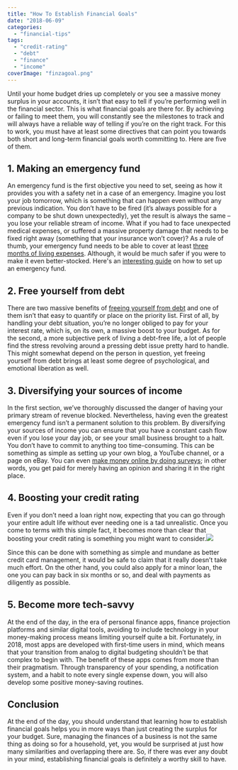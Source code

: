 ```yaml
---
title: "How To Establish Financial Goals"
date: "2018-06-09"
categories: 
  - "financial-tips"
tags: 
  - "credit-rating"
  - "debt"
  - "finance"
  - "income"
coverImage: "finzagoal.png"
---
```


Until your home budget dries up completely or you see a massive money surplus in your accounts, it isn’t that easy to tell if you’re performing well in the financial sector. This is what financial goals are there for. By achieving or failing to meet them, you will constantly see the milestones to track and will always have a reliable way of telling if you’re on the right track. For this to work, you must have at least some directives that can point you towards both short and long-term financial goals worth committing to. Here are five of them.

## 1\. Making an emergency fund

An emergency fund is the first objective you need to set, seeing as how it provides you with a safety net in a case of an emergency. Imagine you lost your job tomorrow, which is something that can happen even without any previous indication. You don’t have to be fired (it’s always possible for a company to be shut down unexpectedly), yet the result is always the same – you lose your reliable stream of income. What if you had to face unexpected medical expenses, or suffered a massive property damage that needs to be fixed right away (something that your insurance won’t cover)? As a rule of thumb, your emergency fund needs to be able to cover at least [three months of living expenses](https://investor.vanguard.com/emergency-fund/amount). Although, it would be much safer if you were to make it even better-stocked. Here's an [interesting guide](https://www.creditcards.com/credit-card-news/emergency-funds-for-retirees.php) on how to set up an emergency fund.

## 2\. Free yourself from debt

There are two massive benefits of [freeing yourself from debt](https://moneycoach-app.com/3-strategies-eliminate-credit-card-debt/) and one of them isn’t that easy to quantify or place on the priority list. First of all, by handling your debt situation, you’re no longer obliged to pay for your interest rate, which is, on its own, a massive boost to your budget. As for the second, a more subjective perk of living a debt-free life, a lot of people find the stress revolving around a pressing debt issue pretty hard to handle. This might somewhat depend on the person in question, yet freeing yourself from debt brings at least some degree of psychological, and emotional liberation as well.

## 3\. Diversifying your sources of income

In the first section, we’ve thoroughly discussed the danger of having your primary stream of revenue blocked. Nevertheless, having even the greatest emergency fund isn’t a permanent solution to this problem. By diversifying your sources of income you can ensure that you have a constant cash flow even if you lose your day job, or see your small business brought to a halt. You don’t have to commit to anything too time-consuming. This can be something as simple as setting up your own blog, a YouTube channel, or a page on eBay. You can even [make money online by doing surveys](https://www.opinionworld.com.au/); in other words, you get paid for merely having an opinion and sharing it in the right place.

## 4\. Boosting your credit rating

Even if you don’t need a loan right now, expecting that you can go through your entire adult life without ever needing one is a tad unrealistic. Once you come to terms with this simple fact, it becomes more than clear that boosting your credit rating is something you might want to consider.![](/images/budget-and-finance-tracking_925x.jpg)

Since this can be done with something as simple and mundane as better credit card management, it would be safe to claim that it really doesn’t take much effort. On the other hand, you could also apply for a minor loan, the one you can pay back in six months or so, and deal with payments as diligently as possible.

## 5\. Become more tech-savvy

At the end of the day, in the era of personal finance apps, finance projection platforms and similar digital tools, avoiding to include technology in your money-making process means limiting yourself quite a bit. Fortunately, in 2018, most apps are developed with first-time users in mind, which means that your transition from analog to digital budgeting shouldn’t be that complex to begin with. The benefit of these apps comes from more than their pragmatism. Through transparency of your spending, a notification system, and a habit to note every single expense down, you will also develop some positive money-saving routines.

## Conclusion

At the end of the day, you should understand that learning how to establish financial goals helps you in more ways than just creating the surplus for your budget. Sure, managing the finances of a business is not the same thing as doing so for a household, yet, you would be surprised at just how many similarities and overlapping there are. So, if there was ever any doubt in your mind, establishing financial goals is definitely a worthy skill to have.
